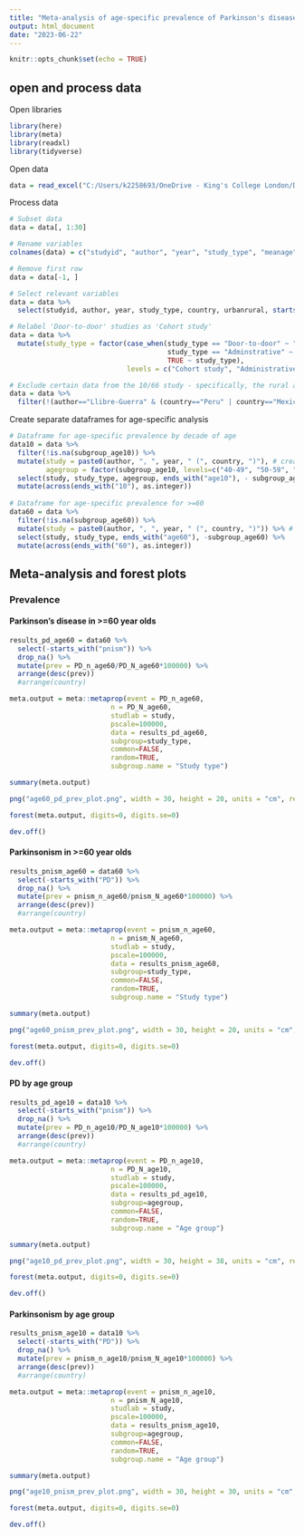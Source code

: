 ```yaml
---
title: "Meta-analysis of age-specific prevalence of Parkinson's disease"
output: html_document
date: "2023-06-22"
---
```



```r
knitr::opts_chunk$set(echo = TRUE)
```

## open and process data

Open libraries

```r
library(here)
library(meta)
library(readxl)
library(tidyverse)
```

Open data

```r
data = read_excel("C:/Users/k2258693/OneDrive - King's College London/Desktop/PINNACLE project/5 Paper Systematic review PD prevalence/Data extraction table COMBINED_agespecific.xlsx")
```

Process data

```r
# Subset data
data = data[, 1:30]

# Rename variables
colnames(data) = c("studyid", "author", "year", "study_type", "meanage", "minage", "sexpct", "country", "urbanrural", "subgroup", "subgroup_level", "subgroup_age10", "subgroup_age60", "size", "n_pd", "N_pd", "PD_n_age10", "PD_N_age10", "PD_n_age60", "PD_N_age60", "pct_pd", "prev_pd", "n_pnism", "N_pnism", "pnism_n_age10", "pnism_N_age10", "pnism_n_age60", "pnism_N_age60", "pct_pnism", "prev_pnism")

# Remove first row
data = data[-1, ]

# Select relevant variables
data = data %>% 
  select(studyid, author, year, study_type, country, urbanrural, starts_with("subgroup"), ends_with("pd"), starts_with("PD"), ends_with("pnism"), starts_with("pnism"))

# Relabel 'Door-to-door' studies as 'Cohort study'
data = data %>% 
  mutate(study_type = factor(case_when(study_type == "Door-to-door" ~ "Cohort study", 
                                       study_type == "Adminstrative" ~ "Administrative",
                                       TRUE ~ study_type),
                             levels = c("Cohort study", "Administrative")))

# Exclude certain data from the 10/66 study - specifically, the rural and urban data from Peru and Mexico (these have been combined)
data = data %>% 
  filter(!(author=="Llibre-Guerra" & (country=="Peru" | country=="Mexico") & (urbanrural=="Urban" | urbanrural=="Rural")))
```

Create separate dataframes for age-specific analysis

```r
# Dataframe for age-specific prevalence by decade of age
data10 = data %>% 
  filter(!is.na(subgroup_age10)) %>% 
  mutate(study = paste0(author, ", ", year, " (", country, ")"), # create new study variables
         agegroup = factor(subgroup_age10, levels=c("40-49", "50-59", "60-69", "70-79", "\u226580"))) %>% 
  select(study, study_type, agegroup, ends_with("age10"), - subgroup_age10)%>% 
  mutate(across(ends_with("10"), as.integer))
  
# Dataframe for age-specific prevalence for >=60
data60 = data %>% 
  filter(!is.na(subgroup_age60)) %>% 
  mutate(study = paste0(author, ", ", year, " (", country, ")")) %>% # create new study variables
  select(study, study_type, ends_with("age60"), -subgroup_age60) %>% 
  mutate(across(ends_with("60"), as.integer))
```


## Meta-analysis and forest plots

### Prevalence

#### Parkinson's disease in >=60 year olds

```r
results_pd_age60 = data60 %>% 
  select(-starts_with("pnism")) %>% 
  drop_na() %>% 
  mutate(prev = PD_n_age60/PD_N_age60*100000) %>% 
  arrange(desc(prev))
  #arrange(country)

meta.output = meta::metaprop(event = PD_n_age60, 
                         n = PD_N_age60, 
                         studlab = study, 
                         pscale=100000, 
                         data = results_pd_age60, 
                         subgroup=study_type, 
                         common=FALSE,
                         random=TRUE,  
                         subgroup.name = "Study type")

summary(meta.output)
```

```r
png("age60_pd_prev_plot.png", width = 30, height = 20, units = "cm", res=500)

forest(meta.output, digits=0, digits.se=0)

dev.off()
```
#### Parkinsonism in >=60 year olds

```r
results_pnism_age60 = data60 %>% 
  select(-starts_with("PD")) %>% 
  drop_na() %>% 
  mutate(prev = pnism_n_age60/pnism_N_age60*100000) %>% 
  arrange(desc(prev))
  #arrange(country)

meta.output = meta::metaprop(event = pnism_n_age60, 
                         n = pnism_N_age60, 
                         studlab = study, 
                         pscale=100000, 
                         data = results_pnism_age60, 
                         subgroup=study_type, 
                         common=FALSE,
                         random=TRUE,  
                         subgroup.name = "Study type")

summary(meta.output)

png("age60_pnism_prev_plot.png", width = 30, height = 20, units = "cm", res=500)

forest(meta.output, digits=0, digits.se=0)

dev.off()
```

#### PD by age group

```r
results_pd_age10 = data10 %>% 
  select(-starts_with("pnism")) %>% 
  drop_na() %>% 
  mutate(prev = PD_n_age10/PD_N_age10*100000) %>% 
  arrange(desc(prev))
  #arrange(country)

meta.output = meta::metaprop(event = PD_n_age10, 
                         n = PD_N_age10, 
                         studlab = study, 
                         pscale=100000, 
                         data = results_pd_age10, 
                         subgroup=agegroup, 
                         common=FALSE,
                         random=TRUE,  
                         subgroup.name = "Age group")

summary(meta.output)

png("age10_pd_prev_plot.png", width = 30, height = 38, units = "cm", res=500)

forest(meta.output, digits=0, digits.se=0)

dev.off()

```

#### Parkinsonism by age group

```r
results_pnism_age10 = data10 %>% 
  select(-starts_with("PD")) %>% 
  drop_na() %>% 
  mutate(prev = pnism_n_age10/pnism_N_age10*100000) %>% 
  arrange(desc(prev))
  #arrange(country)

meta.output = meta::metaprop(event = pnism_n_age10, 
                         n = pnism_N_age10, 
                         studlab = study, 
                         pscale=100000, 
                         data = results_pnism_age10, 
                         subgroup=agegroup, 
                         common=FALSE,
                         random=TRUE,  
                         subgroup.name = "Age group")

summary(meta.output)

png("age10_pnism_prev_plot.png", width = 30, height = 30, units = "cm", res=500)

forest(meta.output, digits=0, digits.se=0)

dev.off()

```

